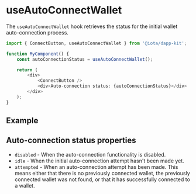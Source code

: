 
# useAutoConnectWallet

The `useAutoConnectWallet` hook retrieves the status for the initial wallet auto-connection process.

```ts
import { ConnectButton, useAutoConnectWallet } from '@iota/dapp-kit';

function MyComponent() {
	const autoConnectionStatus = useAutoConnectWallet();

	return (
		<div>
			<ConnectButton />
			<div>Auto-connection status: {autoConnectionStatus}</div>
		</div>
	);
}
```

## Example

<UseAutoConnectionStatusExample />

## Auto-connection status properties

- `disabled` - When the auto-connection functionality is disabled.
- `idle` - When the initial auto-connection attempt hasn't been made yet.
- `attempted` - When an auto-connection attempt has been made. This means either that there is no
  previously connected wallet, the previously connected wallet was not found, or that it has
  successfully connected to a wallet.
